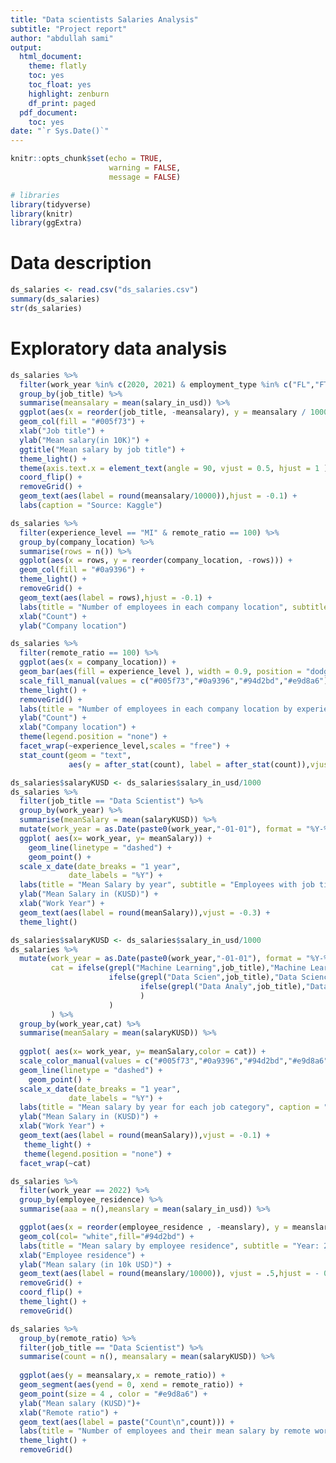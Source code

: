 ```yaml
---
title: "Data scientists Salaries Analysis"
subtitle: "Project report"
author: "abdullah sami"
output:
  html_document:
    theme: flatly
    toc: yes
    toc_float: yes
    highlight: zenburn
    df_print: paged
  pdf_document:
    toc: yes
date: "`r Sys.Date()`"
---
```


```r
knitr::opts_chunk$set(echo = TRUE,
                      warning = FALSE,
                      message = FALSE)
```


```r
# libraries
library(tidyverse)
library(knitr)
library(ggExtra)
```

# Data description

```r
ds_salaries <- read.csv("ds_salaries.csv")
summary(ds_salaries)
str(ds_salaries)
```

# Exploratory data analysis

```r
ds_salaries %>%
  filter(work_year %in% c(2020, 2021) & employment_type %in% c("FL","FT")) %>%
  group_by(job_title) %>%
  summarise(meansalary = mean(salary_in_usd)) %>%
  ggplot(aes(x = reorder(job_title, -meansalary), y = meansalary / 10000)) +
  geom_col(fill = "#005f73") +
  xlab("Job title") +
  ylab("Mean salary(in 10K)") +
  ggtitle("Mean salary by job title") +
  theme_light() +
  theme(axis.text.x = element_text(angle = 90, vjust = 0.5, hjust = 1 )) +
  coord_flip() +
  removeGrid() +
  geom_text(aes(label = round(meansalary/10000)),hjust = -0.1) +
  labs(caption = "Source: Kaggle")
```

```r
ds_salaries %>%
  filter(experience_level == "MI" & remote_ratio == 100) %>%
  group_by(company_location) %>%
  summarise(rows = n()) %>%
  ggplot(aes(x = rows, y = reorder(company_location, -rows))) +
  geom_col(fill = "#0a9396") +
  theme_light() +
  removeGrid() +
  geom_text(aes(label = rows),hjust = -0.1) +
  labs(title = "Number of employees in each company location", subtitle = "Employees with experience level MI & remote ratio 100%", caption = "Source: Kaggle") +
  xlab("Count") +
  ylab("Company location") 
```


```r
ds_salaries %>%
  filter(remote_ratio == 100) %>%
  ggplot(aes(x = company_location)) +
  geom_bar(aes(fill = experience_level ), width = 0.9, position = "dodge") +
  scale_fill_manual(values = c("#005f73","#0a9396","#94d2bd","#e9d8a6")) +
  theme_light() +
  removeGrid() +
  labs(title = "Number of employees in each company location by experience level", subtitle = "Employees with remote ratio 100%", caption = "Source: Kaggle") +
  ylab("Count") +
  xlab("Company location") +
  theme(legend.position = "none") +
  facet_wrap(~experience_level,scales = "free") +
  stat_count(geom = "text",
             aes(y = after_stat(count), label = after_stat(count)),vjust = -0.5)
```

```r
ds_salaries$salaryKUSD <- ds_salaries$salary_in_usd/1000
ds_salaries %>%
  filter(job_title == "Data Scientist") %>%
  group_by(work_year) %>%
  summarise(meanSalary = mean(salaryKUSD)) %>%
  mutate(work_year = as.Date(paste0(work_year,"-01-01"), format = "%Y-%m-%d")) %>%
  ggplot( aes(x= work_year, y= meanSalary)) +
    geom_line(linetype = "dashed") +
    geom_point() +
  scale_x_date(date_breaks = "1 year",
             date_labels = "%Y") +
  labs(title = "Mean Salary by year", subtitle = "Employees with job title Data Scientist", caption = "Source: Kaggle") +
  ylab("Mean Salary in (KUSD)") +
  xlab("Work Year") +
  geom_text(aes(label = round(meanSalary)),vjust = -0.3) +
  theme_light()
```

```r
ds_salaries$salaryKUSD <- ds_salaries$salary_in_usd/1000
ds_salaries %>%
  mutate(work_year = as.Date(paste0(work_year,"-01-01"), format = "%Y-%m-%d"),
         cat = ifelse(grepl("Machine Learning",job_title),"Machine Learning",
                      ifelse(grepl("Data Scien",job_title),"Data Science",
                             ifelse(grepl("Data Analy",job_title),"Data Analytics","Other")
                             )
                      )
         ) %>%
  group_by(work_year,cat) %>%
  summarise(meanSalary = mean(salaryKUSD)) %>%
  
  ggplot( aes(x= work_year, y= meanSalary,color = cat)) +
  scale_color_manual(values = c("#005f73","#0a9396","#94d2bd","#e9d8a6")) +
  geom_line(linetype = "dashed") +
    geom_point() +
  scale_x_date(date_breaks = "1 year",
             date_labels = "%Y") +
  labs(title = "Mean salary by year for each job category", caption = "Source: Kaggle") +
  ylab("Mean Salary in (KUSD)") +
  xlab("Work Year") +
  geom_text(aes(label = round(meanSalary)),vjust = -0.1) +
   theme_light() +
   theme(legend.position = "none") +
  facet_wrap(~cat)
```

```r
ds_salaries %>%
  filter(work_year == 2022) %>%
  group_by(employee_residence) %>%
  summarise(aaa = n(),meanslary = mean(salary_in_usd)) %>%

  ggplot(aes(x = reorder(employee_residence , -meanslary), y = meanslary/10000)) +
  geom_col(col= "white",fill="#94d2bd") +
  labs(title = "Mean salary by employee residence", subtitle = "Year: 2022",caption = "source: kaggle") +
  xlab("Employee residence") +
  ylab("Mean salary (in 10k USD)") +
  geom_text(aes(label = round(meanslary/10000)), vjust = .5,hjust = - 0.3) +
  removeGrid() +
  coord_flip() +
  theme_light() +
  removeGrid()
```

```r
ds_salaries %>% 
  group_by(remote_ratio) %>%
  filter(job_title == "Data Scientist") %>%
  summarise(count = n(), meansalary = mean(salaryKUSD)) %>%
  
  ggplot(aes(y = meansalary,x = remote_ratio)) +
  geom_segment(aes(yend = 0, xend = remote_ratio)) +
  geom_point(size = 4 , color = "#e9d8a6") +
  ylab("Mean salary (KUSD)")+
  xlab("Remote ratio") +
  geom_text(aes(label = paste("Count\n",count))) +
  labs(title = "Number of employees and their mean salary by remote work ratio",subtitle = "Job title: Data Scientist",caption = "Source: Kaggle") +
  theme_light() +
  removeGrid()
```

